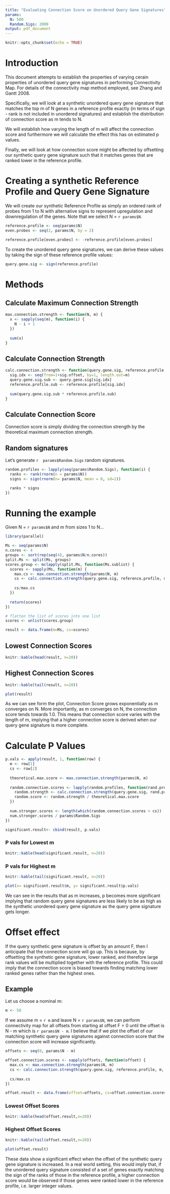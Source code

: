 ---
title: "Evaluating Connection Score on Unordered Query Gene Signatures"
params:
  N: 500
  Random.Sigs: 2000
output: pdf_document
---

```{r setup, include=FALSE}
knitr::opts_chunk$set(echo = TRUE)
```

# Introduction

This document attempts to establish the properties of varying cerain properties of unordered query gene signatures in performing Connectivity Map. For details of the connectivity map method employed, see Zhang and Gantt 2008.

Specifically, we will look at a synthetic unordered query gene signature that matches the top m of N genes in a reference profile exactly (in terms of sign - rank is not included in unordered signatures) and establish the distribution of connection score as m tends to N.

We will establish how varying the length of m will affect the connection score and furthermore we will 
calculate the effect this has on estimated p values.

Finally, we will look at how connection score might be affected by offsetting our synthetic query gene 
signature such that it matches genes that are ranked lower in the reference profile.

# Creating a synthetic Reference Profile and Query Gene Signature

We will create our synthetic Reference Profile as simply an ordered rank of probes from 1 to N with 
alternative signs to represent upregulation and downregulation of the genes. Note that we select N = `r params$N`.

```{r Create Ref Profile}
reference.profile <- seq(params$N)
even.probes <- seq(2, params$N, by = 2)

reference.profile[even.probes] <- -reference.profile[even.probes]
```

To create the unordered query gene signatures, we can derive these values by taking the sign of these reference profile values:

```{r Create Unordered Query Gene Signature}
query.gene.sig <- sign(reference.profile)
```

# Methods

## Calculate Maximum Connection Strength

```{r Calculate Maximum Connection Strength}
max.connection.strength <- function(N, m) {
  x <- sapply(seq(m), function(i) {
    N - i + 1
  })
  
  sum(x)
}
```

## Calculate Connection Strength

```{r Calculate Connection Strength method}
calc.connection.strength <- function(query.gene.sig, reference.profile, m, sig.offset = 0) {
  sig.idx <- seq(from=1+sig.offset, by=1, length.out=m)
  query.gene.sig.sub <- query.gene.sig[sig.idx]
  reference.profile.sub <- reference.profile[sig.idx]
  
  sum(query.gene.sig.sub * reference.profile.sub)
}
```

## Calculate Connection Score

Connection score is simply dividing the connection strength by the theoretical maximum connection strength.

## Random signatures

Let's generate `r  params$Random.Sigs` random signatures.

```{r Create random signatures}
random.profiles <- lapply(seq(params$Random.Sigs), function(i) {
  ranks <- rank(rnorm(n = params$N))
  signs <- sign(rnorm(n= params$N, mean = 0, sd=1))

  ranks * signs
})

```

# Running the example
Given N = `r params$N` and m from sizes 1 to N...

```{r Calculate Theoretical Scores}

library(parallel)

Ms <- seq(params$N)
n.cores <- 4
groups <- sort(rep(seq(4), params$N/n.cores))
split.Ms <- split(Ms, groups)
scores.group <- mclapply(split.Ms, function(Ms.sublist) {
  scores <- sapply(Ms, function(m) {
    max.cs <- max.connection.strength(params$N, m)
    cs <- calc.connection.strength(query.gene.sig, reference.profile, m)
  
    cs/max.cs
  })
  
  return(scores)
})

# flatten the list of scores into one list
scores <- unlist(scores.group)

result <- data.frame(m=Ms, cs=scores)
```

## Lowest Connection Scores
```{r Lowest Connection Scores varying m, echo=F}
knitr::kable(head(result, n=20))
```

## Highest Connection Scores
```{r Highest Connection Scores varying m, echo=F}
knitr::kable(tail(result, n=20))
```

```{r Plot Connection Scores, echo=F}
plot(result)
```

As we can see form the plot, Connection Score grows exponentially as m converges on N. More importantly, as m converges on N, the connection score tends towards 1.0. This means that connection 
score varies with the length of m, implying that a higher connection score is derived when our query 
gene signature is more complete.

# Calculate P Values

```{r Calculate P Values}
p.vals <- apply(result, 1, function(row) {
  m <- row[1]
  cs <- row[2]
  
  theoretical.max.score <- max.connection.strength(params$N, m)
  
  random.connection.scores <- lapply(random.profiles, function(rand.prof) {
    random.strength <- calc.connection.strength(query.gene.sig, rand.prof, m)
    random.score <- random.strength / theoretical.max.score
  })
  
  num.stronger.scores <- length(which(random.connection.scores > cs))
  num.stronger.scores / params$Random.Sigs
})

significant.result<- cbind(result, p.vals)

```

### P vals for Lowest m
```{r Lowest significant p vals, echo=F}
knitr::kable(head(significant.result, n=20))
```

### P vals for Highest m
```{r Highest significant p vals, echo=F}
knitr::kable(tail(significant.result, n=20))
```

```{r Plot significant p vals, echo=F}
plot(x= significant.result$m, y= significant.result$p.vals)
```

We can see in the results that as m increases, p becomes more significant implying that random query 
gene signatures are less likely to be as high as the synthetic unordered query gene signature as 
the query gene signature gets longer.

# Offset effect

If the query synthetic gene signature is offset by an amount F, then I anticipate that the connection 
score will go up. This is because, by offsetting the synthetic gene signature, lower ranked, and therefore large rank values will be multiplied together with the reference profile. This could 
imply that the connection score is biased towards finding matching lower ranked genes rather than the 
highest ones.

## Example
Let us choose a nominal m:
```{r Set m as 50}
m <- 50
```
If we assume m = `r m` and leave N = `r params$N`, we can perform connectivity map for all offsets 
from starting at offset F = 0 until the offset is N - m which is `r params$N - m`. I believe that if we plot 
the offset of our matching synthetic query gene signatures against connection score that the connection score will increase significantly.

```{r Perform offset analysis}

offsets <- seq(0, params$N - m)

offset.connection.scores <- sapply(offsets, function(offset) {
  max.cs <- max.connection.strength(params$N, m)
  cs <- calc.connection.strength(query.gene.sig, reference.profile, m, sig.offset = offset)
  
  cs/max.cs
})

offset.result <- data.frame(offset=offsets, cs=offset.connection.scores)


```

### Lowest Offset Scores
```{r Lowest Offset Scores, echo=F}
knitr::kable(head(offset.result,n=20))
```

### Highest Offset Scores
```{r Highest Offset Scores, echo=F}
knitr::kable(tail(offset.result,n=20))
```

```{r Plot Offset effect, echo=F}
plot(offset.result)
```

These data show a significant effect when the offset of the synthetic query gene signature is increased. In a real world setting, this would imply that, if the unordered  query signature consisted of a set of genes exactly matching the sign of the ranks of those in the reference profile, a higher 
connection score would be observed if those genes were ranked lower in the reference profile, i.e. larger integer values.
